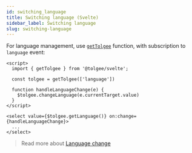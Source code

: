 ```yaml
---
id: switching_language
title: Switching language (Svelte)
sidebar_label: Switching language
slug: switching-language
---
```


For language management, use [`getTolgee`](./api#gettolgee-function) function, with subscription to `language` event:

```svelte
<script>
  import { getTolgee } from '@tolgee/svelte';

  const tolgee = getTolgee(['language'])

  function handleLanguageChange(e) {
    $tolgee.changeLanguage(e.currentTarget.value)
  }
</script>

<select value={$tolgee.getLanguage()} on:change={handleLanguageChange}>
  ...
</select>
```

> Read more about [Language change](/switching_language.mdx)


<LanguageDetection/>
